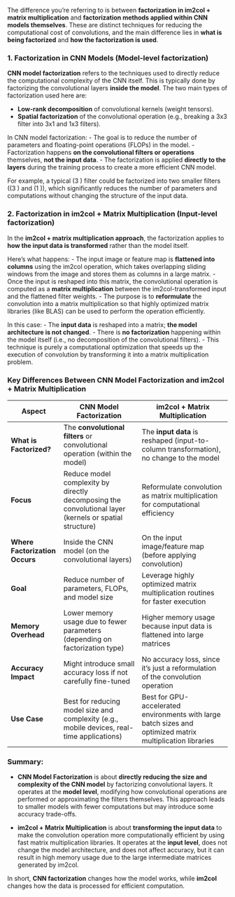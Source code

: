 The difference you're referring to is between **factorization in im2col + matrix multiplication** and **factorization methods applied within CNN models themselves**. These are distinct techniques for reducing the computational cost of convolutions, and the main difference lies in **what is being factorized** and **how the factorization is used**.

### 1. **Factorization in CNN Models (Model-level factorization)**

**CNN model factorization** refers to the techniques used to directly reduce the computational complexity of the CNN itself. This is typically done by factorizing the convolutional layers **inside the model**. The two main types of factorization used here are:

- **Low-rank decomposition** of convolutional kernels (weight tensors).
- **Spatial factorization** of the convolutional operation (e.g., breaking a 3x3 filter into 3x1 and 1x3 filters).

In CNN model factorization:
- The goal is to reduce the number of parameters and floating-point operations (FLOPs) in the model.
- Factorization happens **on the convolutional filters or operations** themselves, **not the input data**.
- The factorization is applied **directly to the layers** during the training process to create a more efficient CNN model.

For example, a typical \(3 \times 3\) filter could be factorized into two smaller filters (\(3 \times 1\) and \(1 \times 3\)), which significantly reduces the number of parameters and computations without changing the structure of the input data.

### 2. **Factorization in im2col + Matrix Multiplication (Input-level factorization)**

In the **im2col + matrix multiplication approach**, the factorization applies to **how the input data is transformed** rather than the model itself.

Here’s what happens:
- The input image or feature map is **flattened into columns** using the im2col operation, which takes overlapping sliding windows from the image and stores them as columns in a large matrix.
- Once the input is reshaped into this matrix, the convolutional operation is computed as a **matrix multiplication** between the im2col-transformed input and the flattened filter weights.
- The purpose is to **reformulate** the convolution into a matrix multiplication so that highly optimized matrix libraries (like BLAS) can be used to perform the operation efficiently.

In this case:
- The **input data** is reshaped into a matrix; **the model architecture is not changed**.
- There is **no factorization** happening within the model itself (i.e., no decomposition of the convolutional filters).
- This technique is purely a computational optimization that speeds up the execution of convolution by transforming it into a matrix multiplication problem.

### Key Differences Between CNN Model Factorization and im2col + Matrix Multiplication

| Aspect                         | CNN Model Factorization                          | im2col + Matrix Multiplication                          |
|---------------------------------|--------------------------------------------------|---------------------------------------------------------|
| **What is Factorized?**         | The **convolutional filters** or convolutional operation (within the model) | The **input data** is reshaped (input-to-column transformation), no change to the model |
| **Focus**                       | Reduce model complexity by directly decomposing the convolutional layer (kernels or spatial structure) | Reformulate convolution as matrix multiplication for computational efficiency |
| **Where Factorization Occurs**  | Inside the CNN model (on the convolutional layers) | On the input image/feature map (before applying convolution) |
| **Goal**                        | Reduce number of parameters, FLOPs, and model size | Leverage highly optimized matrix multiplication routines for faster execution |
| **Memory Overhead**             | Lower memory usage due to fewer parameters (depending on factorization type) | Higher memory usage because input data is flattened into large matrices |
| **Accuracy Impact**             | Might introduce small accuracy loss if not carefully fine-tuned | No accuracy loss, since it’s just a reformulation of the convolution operation |
| **Use Case**                    | Best for reducing model size and complexity (e.g., mobile devices, real-time applications) | Best for GPU-accelerated environments with large batch sizes and optimized matrix multiplication libraries |

### Summary:

- **CNN Model Factorization** is about **directly reducing the size and complexity of the CNN model** by factorizing convolutional layers. It operates at the **model level**, modifying how convolutional operations are performed or approximating the filters themselves. This approach leads to smaller models with fewer computations but may introduce some accuracy trade-offs.
  
- **im2col + Matrix Multiplication** is about **transforming the input data** to make the convolution operation more computationally efficient by using fast matrix multiplication libraries. It operates at the **input level**, does not change the model architecture, and does not affect accuracy, but it can result in high memory usage due to the large intermediate matrices generated by im2col.

In short, **CNN factorization** changes how the model works, while **im2col** changes how the data is processed for efficient computation.
